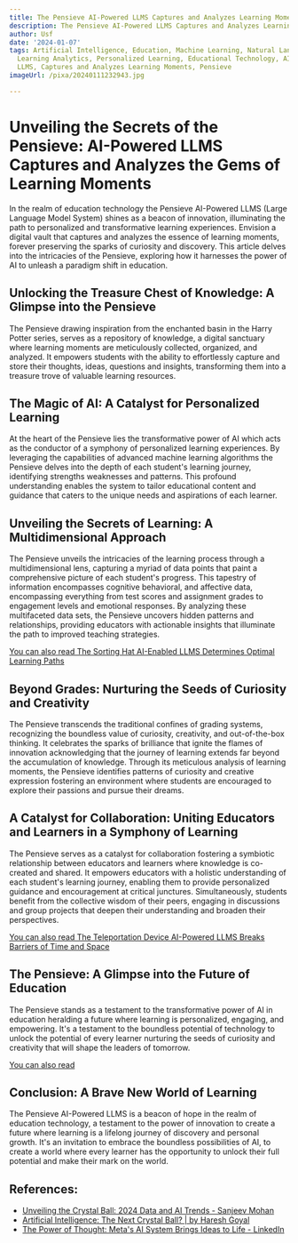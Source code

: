 ```yaml
---
title: The Pensieve AI-Powered LLMS Captures and Analyzes Learning Moments
description: The Pensieve AI-Powered LLMS Captures and Analyzes Learning Moments
author: Usf
date: '2024-01-07'
tags: Artificial Intelligence, Education, Machine Learning, Natural Language Processing,
  Learning Analytics, Personalized Learning, Educational Technology, AI-Powered Learning,
  LLMS, Captures and Analyzes Learning Moments, Pensieve
imageUrl: /pixa/20240111232943.jpg

---
```

# Unveiling the Secrets of the Pensieve: AI-Powered LLMS Captures and  Analyzes the Gems of Learning Moments

In the realm  of  education technology the Pensieve AI-Powered  LLMS (Large  Language Model System) shines as a beacon of  innovation, illuminating  the path  to  personalized and transformative learning experiences. Envision a digital vault that captures and analyzes the essence of learning moments, forever preserving  the sparks of curiosity and discovery. This article delves into the intricacies of the Pensieve, exploring how  it harnesses the power  of AI to unleash a paradigm shift in education.

## Unlocking the Treasure Chest of Knowledge: A Glimpse into the Pensieve

The Pensieve drawing inspiration  from  the enchanted basin in the Harry Potter  series, serves  as a repository of knowledge, a digital sanctuary  where learning moments are meticulously collected, organized,  and analyzed. It empowers students with  the ability to effortlessly capture and store their thoughts,  ideas, questions and insights, transforming them into a treasure trove of valuable learning  resources.

##  The Magic of AI: A Catalyst  for  Personalized Learning

At the heart of the Pensieve  lies the transformative power  of AI which acts as the conductor of  a symphony of personalized  learning experiences. By leveraging the capabilities of advanced machine learning algorithms the Pensieve delves into  the depth  of each student's learning journey, identifying strengths weaknesses and patterns. This  profound understanding enables the system to tailor educational  content and guidance that caters to the unique needs and aspirations of each learner.

## Unveiling the  Secrets of Learning:  A Multidimensional Approach

The  Pensieve unveils the intricacies of the learning process through a multidimensional lens, capturing a myriad of data points that paint a comprehensive picture of each student's progress. This tapestry of information encompasses  cognitive behavioral, and affective data, encompassing everything from test scores and assignment grades to  engagement levels and emotional responses. By analyzing these multifaceted data sets, the Pensieve uncovers hidden patterns and relationships, providing educators with actionable insights that illuminate the path to improved teaching strategies.

[You can also read The Sorting Hat AI-Enabled LLMS Determines Optimal Learning Paths](The%20Sorting%20Hat%20AI-Enabled%20LLMS%20Determines%20Optimal%20Learning%20Paths)


## Beyond Grades:  Nurturing the Seeds of Curiosity and Creativity

The Pensieve  transcends the traditional confines  of grading systems, recognizing the boundless value of curiosity, creativity, and out-of-the-box thinking. It celebrates  the  sparks of brilliance that ignite the flames of innovation acknowledging that  the journey of  learning extends far beyond the accumulation of knowledge. Through its meticulous analysis of learning moments, the Pensieve  identifies patterns of curiosity and creative expression fostering an environment where students are encouraged  to explore their passions and pursue their dreams.

##  A Catalyst for Collaboration: Uniting Educators and Learners in a Symphony of Learning

The Pensieve serves as a catalyst for collaboration fostering a symbiotic relationship between educators and learners where knowledge is co-created and shared. It empowers educators  with a  holistic understanding of each student's learning journey, enabling  them to  provide personalized guidance and encouragement at critical  junctures. Simultaneously, students benefit from the collective wisdom of their peers, engaging  in discussions and group  projects that deepen their understanding and broaden their perspectives.

[You can also read The Teleportation Device AI-Powered LLMS Breaks Barriers of Time and Space](The%20Teleportation%20Device%20AI-Powered%20LLMS%20Breaks%20Barriers%20of%20Time%20and%20Space)


## The Pensieve: A Glimpse into the Future of Education

The  Pensieve stands as a testament  to the transformative power of AI in education heralding  a future where learning is personalized, engaging, and  empowering. It's a testament to the boundless potential of technology to unlock the potential of every learner  nurturing the seeds  of curiosity and creativity that will shape the leaders of tomorrow.

[You can also read ]()


## Conclusion: A Brave  New World of Learning

The Pensieve AI-Powered LLMS is a beacon of hope in the realm of education technology, a testament to the power of innovation to create a future where learning is a lifelong  journey of discovery and personal growth. It's an invitation to  embrace the boundless possibilities of AI, to create a world where every learner has the opportunity to  unlock their full potential and make their mark on  the world.

## References:
- [Unveiling the Crystal Ball: 2024 Data and AI Trends - Sanjeev Mohan](https://sanjmo.medium.com/unveiling-the-crystal-ball-2024-data-and-ai-trends-74164da31cf8)
- [Artificial Intelligence: The Next Crystal Ball? | by Haresh Goyal](https://medium.com/@hareshgoyal06/artificial-intelligence-the-next-crystal-ball-11c9af918ab9)
- [The Power of Thought: Meta's AI System Brings Ideas to Life - LinkedIn](https://www.linkedin.com/pulse/power-thought-metas-ai-system-brings-ideas-life-nimblebox-ai-g6psf)
